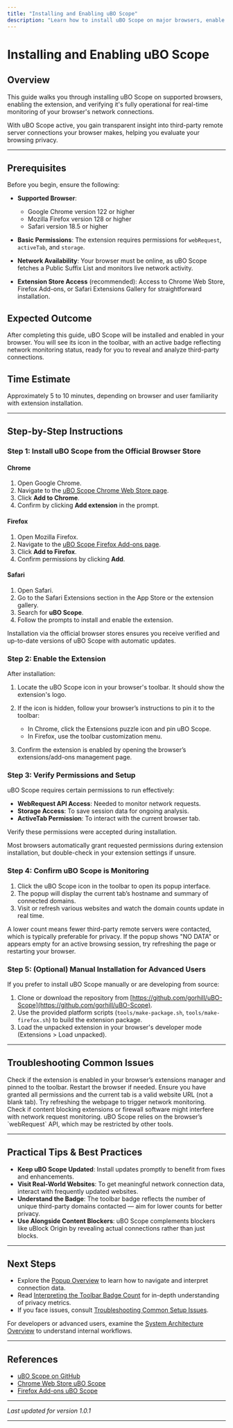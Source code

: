 ```yaml
---
title: "Installing and Enabling uBO Scope"
description: "Learn how to install uBO Scope on major browsers, enable it, and verify that it's ready. Follow a quick checklist to ensure uBO Scope is active and positioned for real-time monitoring."
---
```


# Installing and Enabling uBO Scope

## Overview
This guide walks you through installing uBO Scope on supported browsers, enabling the extension, and verifying it's fully operational for real-time monitoring of your browser's network connections.

With uBO Scope active, you gain transparent insight into third-party remote server connections your browser makes, helping you evaluate your browsing privacy.

---

## Prerequisites
Before you begin, ensure the following:

- **Supported Browser**:
  - Google Chrome version 122 or higher
  - Mozilla Firefox version 128 or higher
  - Safari version 18.5 or higher

- **Basic Permissions**: The extension requires permissions for `webRequest`, `activeTab`, and `storage`.

- **Network Availability**: Your browser must be online, as uBO Scope fetches a Public Suffix List and monitors live network activity.

- **Extension Store Access** (recommended): Access to Chrome Web Store, Firefox Add-ons, or Safari Extensions Gallery for straightforward installation.


## Expected Outcome
After completing this guide, uBO Scope will be installed and enabled in your browser. You will see its icon in the toolbar, with an active badge reflecting network monitoring status, ready for you to reveal and analyze third-party connections.


## Time Estimate
Approximately 5 to 10 minutes, depending on browser and user familiarity with extension installation.

---

## Step-by-Step Instructions

### Step 1: Install uBO Scope from the Official Browser Store

#### Chrome

1. Open Google Chrome.
2. Navigate to the [uBO Scope Chrome Web Store page](https://chromewebstore.google.com/detail/ubo-scope/bbdpgcaljkaaigfcomhidmneffjjjfgp).
3. Click **Add to Chrome**.
4. Confirm by clicking **Add extension** in the prompt.

#### Firefox

1. Open Mozilla Firefox.
2. Navigate to the [uBO Scope Firefox Add-ons page](https://addons.mozilla.org/firefox/addon/ubo-scope/).
3. Click **Add to Firefox**.
4. Confirm permissions by clicking **Add**.

#### Safari

1. Open Safari.
2. Go to the Safari Extensions section in the App Store or the extension gallery.
3. Search for **uBO Scope**.
4. Follow the prompts to install and enable the extension.

<Tip>
Installation via the official browser stores ensures you receive verified and up-to-date versions of uBO Scope with automatic updates.
</Tip>


### Step 2: Enable the Extension

After installation:

1. Locate the uBO Scope icon in your browser's toolbar. It should show the extension's logo.
2. If the icon is hidden, follow your browser’s instructions to pin it to the toolbar:
   - In Chrome, click the Extensions puzzle icon and pin uBO Scope.
   - In Firefox, use the toolbar customization menu.

3. Confirm the extension is enabled by opening the browser’s extensions/add-ons management page.


### Step 3: Verify Permissions and Setup

uBO Scope requires certain permissions to run effectively:

- **WebRequest API Access**: Needed to monitor network requests.
- **Storage Access**: To save session data for ongoing analysis.
- **ActiveTab Permission**: To interact with the current browser tab.

Verify these permissions were accepted during installation.

<Tip>
Most browsers automatically grant requested permissions during extension installation, but double-check in your extension settings if unsure.
</Tip>


### Step 4: Confirm uBO Scope is Monitoring

1. Click the uBO Scope icon in the toolbar to open its popup interface.
2. The popup will display the current tab’s hostname and summary of connected domains.
3. Visit or refresh various websites and watch the domain counts update in real time.

<Tip>
A lower count means fewer third-party remote servers were contacted, which is typically preferable for privacy.
</Tip>

<Check>
If the popup shows "NO DATA" or appears empty for an active browsing session, try refreshing the page or restarting your browser.
</Check>


### Step 5: (Optional) Manual Installation for Advanced Users

If you prefer to install uBO Scope manually or are developing from source:

1. Clone or download the repository from [https://github.com/gorhill/uBO-Scope](https://github.com/gorhill/uBO-Scope).
2. Use the provided platform scripts (`tools/make-package.sh`, `tools/make-firefox.sh`) to build the extension package.
3. Load the unpacked extension in your browser's developer mode (Extensions > Load unpacked).


---

## Troubleshooting Common Issues

<AccordionGroup title="Installation and Activation Issues">
<Accordion title="uBO Scope Icon Not Visible">
Check if the extension is enabled in your browser’s extensions manager and pinned to the toolbar. Restart the browser if needed.
</Accordion>
<Accordion title="Popup Shows No Data or NO DATA Message">
Ensure you have granted all permissions and the current tab is a valid website URL (not a blank tab). Try refreshing the webpage to trigger network monitoring.
</Accordion>
<Accordion title="Badge Count Does Not Update">
Check if content blocking extensions or firewall software might interfere with network request monitoring. uBO Scope relies on the browser’s `webRequest` API, which may be restricted by other tools.
</Accordion>
</AccordionGroup>


---

## Practical Tips & Best Practices

- **Keep uBO Scope Updated**: Install updates promptly to benefit from fixes and enhancements.
- **Visit Real-World Websites**: To get meaningful network connection data, interact with frequently updated websites.
- **Understand the Badge**: The toolbar badge reflects the number of unique third-party domains contacted — aim for lower counts for better privacy.
- **Use Alongside Content Blockers**: uBO Scope complements blockers like uBlock Origin by revealing actual connections rather than just blocks.

---

## Next Steps

- Explore the [Popup Overview](/overview/quickstart-feature-tour/popup-overview) to learn how to navigate and interpret connection data.
- Read [Interpreting the Toolbar Badge Count](/overview/quickstart-feature-tour/interpreting-badge-count) for in-depth understanding of privacy metrics.
- If you face issues, consult [Troubleshooting Common Setup Issues](/getting-started/usage-validation/common-issues-troubleshooting).

For developers or advanced users, examine the [System Architecture Overview](/overview/architecture-concepts/system-architecture) to understand internal workflows.


---

## References

- [uBO Scope on GitHub](https://github.com/gorhill/uBO-Scope)
- [Chrome Web Store uBO Scope](https://chromewebstore.google.com/detail/ubo-scope/bbdpgcaljkaaigfcomhidmneffjjjfgp)
- [Firefox Add-ons uBO Scope](https://addons.mozilla.org/firefox/addon/ubo-scope/)


---

_Last updated for version 1.0.1_

---